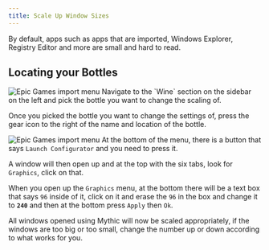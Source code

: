 ```yaml
---
title: Scale Up Window Sizes
---
```



By default, apps such as apps that are imported, Windows Explorer, Registry Editor and more are small and hard to read.

## Locating your Bottles

<Image alt="Epic Games import menu" src="/mwine.png" width={750} height={750} />
Navigate to the `Wine` section on the sidebar on the left and pick the bottle you
want to change the scaling of.

Once you picked the bottle you want to change the settings of, press the gear icon to the right of the name and location of the bottle.

<Image
  alt="Epic Games import menu"
  src="/mbottlesettings.png"
  width={750}
  height={750}
/>
At the bottom of the menu, there is a button that says `Launch Configurator` and
you need to press it.

A window will then open up and at the top with the six tabs, look for `Graphics`, click on that.

When you open up the `Graphics` menu, at the bottom there will be a text box that says `96` inside of it, click on it and erase the `96` in the box and change it to **`240`** and then at the bottom press `Apply` then `Ok`.

All windows opened using Mythic will now be scaled appropriately, if the windows are too big or too small, change the number up or down according to what works for you.
